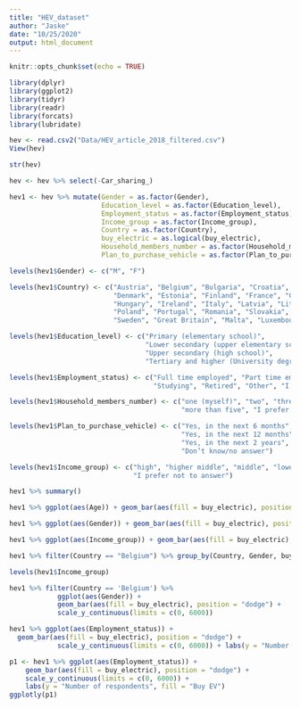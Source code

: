 ---
title: "HEV_dataset"
author: "Jaske"
date: "10/25/2020"
output: html_document
---

```{r setup, include=FALSE}
knitr::opts_chunk$set(echo = TRUE)
```

```{r}
library(dplyr)
library(ggplot2)
library(tidyr)
library(readr)
library(forcats)
library(lubridate)
```
```{r}
hev <- read.csv2("Data/HEV_article_2018_filtered.csv")
View(hev)
```

```{r}
str(hev)
```

```{r}
hev <- hev %>% select(-Car_sharing_)

hev1 <- hev %>% mutate(Gender = as.factor(Gender),
                       Education_level = as.factor(Education_level),
                       Employment_status = as.factor(Employment_status),
                       Income_group = as.factor(Income_group),
                       Country = as.factor(Country),
                       buy_electric = as.logical(buy_electric),
                       Household_members_number = as.factor(Household_members_number),
                       Plan_to_purchase_vehicle = as.factor(Plan_to_purchase_vehicle))

```

```{r}
levels(hev1$Gender) <- c("M", "F")

levels(hev1$Country) <- c("Austria", "Belgium", "Bulgaria", "Croatia", "Czech Republic",
                          "Denmark", "Estonia", "Finland", "France", "Germany", "Greece",
                          "Hungary", "Ireland", "Italy", "Latvia", "Lithuania", "Netherlands",
                          "Poland", "Portugal", "Romania", "Slovakia", "Slovenia", "Spain",
                          "Sweden", "Great Britain", "Malta", "Luxembourg", "Cyprus")

levels(hev1$Education_level) <- c("Primary (elementary school)", 
                                  "Lower secondary (upper elementary school)", 
                                  "Upper secondary (high school)", 
                                  "Tertiary and higher (University degree or PhD)")

levels(hev1$Employment_status) <- c("Full time employed", "Part time employed", "Unemployed",
                                    "Studying", "Retired", "Other", "I prefer not to answer")

levels(hev1$Household_members_number) <- c("one (myself)", "two", "three", "four", "five", 
                                           "more than five", "I prefer not to answer")

levels(hev1$Plan_to_purchase_vehicle) <- c("Yes, in the next 6 months",
                                           "Yes, in the next 12 months",
                                           "Yes, in the next 2 years", "No", 
                                           "Don’t know/no answer")

levels(hev1$Income_group) <- c("high", "higher middle", "middle", "lower middle", "low", 
                               "I prefer not to answer")

```

```{r}
hev1 %>% summary()
```

```{r}
hev1 %>% ggplot(aes(Age)) + geom_bar(aes(fill = buy_electric), position = "fill")
```

```{r}
hev1 %>% ggplot(aes(Gender)) + geom_bar(aes(fill = buy_electric), position = "dodge")
```

```{r}
hev1 %>% ggplot(aes(Income_group)) + geom_bar(aes(fill = buy_electric), position = "dodge")
```
```{r}
hev1 %>% filter(Country == "Belgium") %>% group_by(Country, Gender, buy_electric) %>% summarise(n = n(), median(Age)) %>% arrange(desc(n))
```

```{r}
levels(hev1$Income_group)
```

```{r}
hev1 %>% filter(Country == 'Belgium') %>% 
            ggplot(aes(Gender)) + 
            geom_bar(aes(fill = buy_electric), position = "dodge") +
            scale_y_continuous(limits = c(0, 6000))
```

```{r}
hev1 %>% ggplot(aes(Employment_status)) +
  geom_bar(aes(fill = buy_electric), position = "dodge") +
            scale_y_continuous(limits = c(0, 6000)) + labs(y = "Number of respondents", fill = "Buy EV")
```

```{r}
p1 <- hev1 %>% ggplot(aes(Employment_status)) +
    geom_bar(aes(fill = buy_electric), position = "dodge") +
    scale_y_continuous(limits = c(0, 6000)) +
    labs(y = "Number of respondents", fill = "Buy EV")
ggplotly(p1)
```

